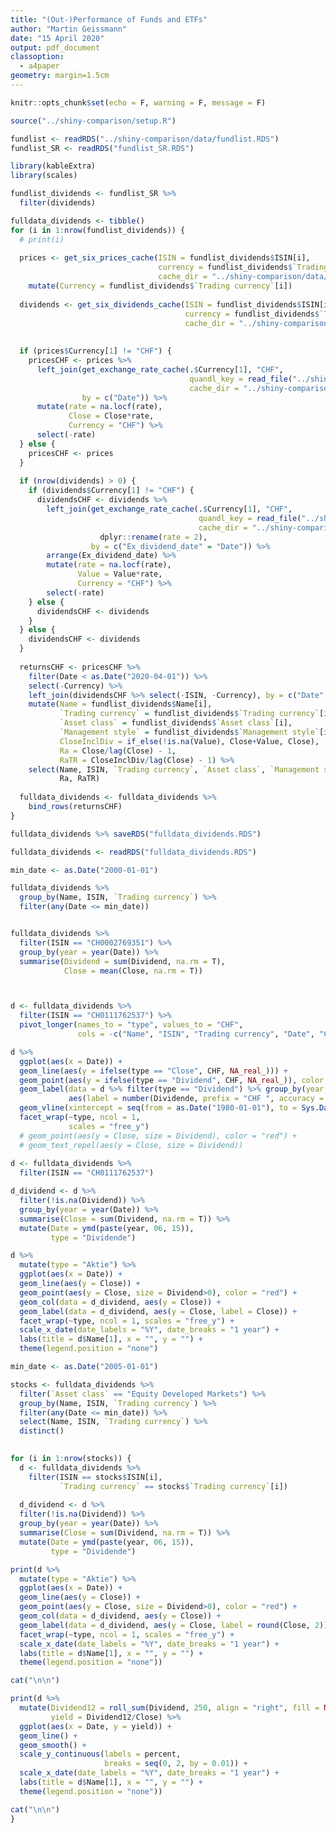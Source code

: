 ```yaml
---
title: "(Out-)Performance of Funds and ETFs"
author: "Martin Geissmann"
date: "15 April 2020"
output: pdf_document
classoption: 
  - a4paper
geometry: margin=1.5cm
---
```

  
```r

knitr::opts_chunk$set(echo = F, warning = F, message = F)

source("../shiny-comparison/setup.R")

fundlist <- readRDS("../shiny-comparison/data/fundlist.RDS")
fundlist_SR <- readRDS("fundlist_SR.RDS")

library(kableExtra)
library(scales)

```

```r

fundlist_dividends <- fundlist_SR %>% 
  filter(dividends)

fulldata_dividends <- tibble()
for (i in 1:nrow(fundlist_dividends)) {
  # print(i)
  
  prices <- get_six_prices_cache(ISIN = fundlist_dividends$ISIN[i],
                                 currency = fundlist_dividends$`Trading currency`[i],
                                 cache_dir = "../shiny-comparison/data/cache_six_prices/") %>% 
    mutate(Currency = fundlist_dividends$`Trading currency`[i])
  
  dividends <- get_six_dividends_cache(ISIN = fundlist_dividends$ISIN[i],
                                       currency = fundlist_dividends$`Trading currency`[i],
                                       cache_dir = "../shiny-comparison/data/cache_dividends/")
  
  
  if (prices$Currency[1] != "CHF") {
    pricesCHF <- prices %>% 
      left_join(get_exchange_rate_cache(.$Currency[1], "CHF", 
                                        quandl_key = read_file("../shiny-comparison/data/quandl.key"),
                                        cache_dir = "../shiny-comparison/data/cache_exchangerates/") %>% dplyr::rename(rate = 2), 
                by = c("Date")) %>% 
      mutate(rate = na.locf(rate),
             Close = Close*rate,
             Currency = "CHF") %>% 
      select(-rate)
  } else {
    pricesCHF <- prices
  }
  
  if (nrow(dividends) > 0) {
    if (dividends$Currency[1] != "CHF") {
      dividendsCHF <- dividends %>% 
        left_join(get_exchange_rate_cache(.$Currency[1], "CHF", 
                                          quandl_key = read_file("../shiny-comparison/data/quandl.key"), 
                                          cache_dir = "../shiny-comparison/data/cache_exchangerates/") %>% 
                    dplyr::rename(rate = 2), 
                  by = c("Ex_dividend_date" = "Date")) %>% 
        arrange(Ex_dividend_date) %>% 
        mutate(rate = na.locf(rate),
               Value = Value*rate,
               Currency = "CHF") %>% 
        select(-rate)
    } else {
      dividendsCHF <- dividends
    }
  } else {
    dividendsCHF <- dividends
  }
  
  returnsCHF <- pricesCHF %>% 
    filter(Date < as.Date("2020-04-01")) %>% 
    select(-Currency) %>% 
    left_join(dividendsCHF %>% select(-ISIN, -Currency), by = c("Date" = "Ex_dividend_date")) %>% 
    mutate(Name = fundlist_dividends$Name[i],
           `Trading currency` = fundlist_dividends$`Trading currency`[i],
           `Asset class` = fundlist_dividends$`Asset class`[i],
           `Management style` = fundlist_dividends$`Management style`[i],
           CloseInclDiv = if_else(!is.na(Value), Close+Value, Close), 
           Ra = Close/lag(Close) - 1,
           RaTR = CloseInclDiv/lag(Close) - 1) %>% 
    select(Name, ISIN, `Trading currency`, `Asset class`, `Management style`, Date, Close, Dividend = Value, CloseInclDiv,
           Ra, RaTR)
  
  fulldata_dividends <- fulldata_dividends %>% 
    bind_rows(returnsCHF)
}

fulldata_dividends %>% saveRDS("fulldata_dividends.RDS")

```

```r

fulldata_dividends <- readRDS("fulldata_dividends.RDS")

```

```r

min_date <- as.Date("2000-01-01")

fulldata_dividends %>% 
  group_by(Name, ISIN, `Trading currency`) %>% 
  filter(any(Date <= min_date))


fulldata_dividends %>% 
  filter(ISIN == "CH0002769351") %>% 
  group_by(year = year(Date)) %>% 
  summarise(Dividend = sum(Dividend, na.rm = T),
            Close = mean(Close, na.rm = T))



d <- fulldata_dividends %>% 
  filter(ISIN == "CH0111762537") %>% 
  pivot_longer(names_to = "type", values_to = "CHF", 
               cols = -c("Name", "ISIN", "Trading currency", "Date", "CloseInclDiv", "Ra", "RaTR"))

d %>% 
  ggplot(aes(x = Date)) +
  geom_line(aes(y = ifelse(type == "Close", CHF, NA_real_))) +
  geom_point(aes(y = ifelse(type == "Dividend", CHF, NA_real_)), color = "red", size = 4) +
  geom_label(data = d %>% filter(type == "Dividend") %>% group_by(year = year(Date), type) %>% summarise(Dividende = sum(CHF, na.rm = T)) %>% mutate(Date = ymd(paste(year, 06, 15))),
             aes(label = number(Dividende, prefix = "CHF ", accuracy = 0.01)), y = 1, size = 2, alpha = 0.5) +
  geom_vline(xintercept = seq(from = as.Date("1980-01-01"), to = Sys.Date(), by = "years")) +
  facet_wrap(~type, ncol = 1,
             scales = "free_y")
  # geom_point(aes(y = Close, size = Dividend), color = "red") +
  # geom_text_repel(aes(y = Close, size = Dividend))
  
d <- fulldata_dividends %>% 
  filter(ISIN == "CH0111762537")

d_dividend <- d %>% 
  filter(!is.na(Dividend)) %>%
  group_by(year = year(Date)) %>% 
  summarise(Close = sum(Dividend, na.rm = T)) %>% 
  mutate(Date = ymd(paste(year, 06, 15)),
         type = "Dividende")

d %>% 
  mutate(type = "Aktie") %>% 
  ggplot(aes(x = Date)) +
  geom_line(aes(y = Close)) +
  geom_point(aes(y = Close, size = Dividend>0), color = "red") + 
  geom_col(data = d_dividend, aes(y = Close)) +
  geom_label(data = d_dividend, aes(y = Close, label = Close)) +
  facet_wrap(~type, ncol = 1, scales = "free_y") +
  scale_x_date(date_labels = "%Y", date_breaks = "1 year") +
  labs(title = d$Name[1], x = "", y = "") +
  theme(legend.position = "none")

```

\newpage


```r

min_date <- as.Date("2005-01-01")

stocks <- fulldata_dividends %>% 
  filter(`Asset class` == "Equity Developed Markets") %>% 
  group_by(Name, ISIN, `Trading currency`) %>% 
  filter(any(Date <= min_date)) %>% 
  select(Name, ISIN, `Trading currency`) %>% 
  distinct()
  

for (i in 1:nrow(stocks)) {
  d <- fulldata_dividends %>% 
    filter(ISIN == stocks$ISIN[i],
           `Trading currency` == stocks$`Trading currency`[i])
  
  d_dividend <- d %>% 
  filter(!is.na(Dividend)) %>%
  group_by(year = year(Date)) %>% 
  summarise(Close = sum(Dividend, na.rm = T)) %>% 
  mutate(Date = ymd(paste(year, 06, 15)),
         type = "Dividende")

print(d %>% 
  mutate(type = "Aktie") %>% 
  ggplot(aes(x = Date)) +
  geom_line(aes(y = Close)) +
  geom_point(aes(y = Close, size = Dividend>0), color = "red") + 
  geom_col(data = d_dividend, aes(y = Close)) +
  geom_label(data = d_dividend, aes(y = Close, label = round(Close, 2)), size = 3) +
  facet_wrap(~type, ncol = 1, scales = "free_y") +
  scale_x_date(date_labels = "%Y", date_breaks = "1 year") +
  labs(title = d$Name[1], x = "", y = "") +
  theme(legend.position = "none"))

cat("\n\n")

print(d %>% 
  mutate(Dividend12 = roll_sum(Dividend, 250, align = "right", fill = NA, na.rm = T),
         yield = Dividend12/Close) %>% 
  ggplot(aes(x = Date, y = yield)) +
  geom_line() +
  geom_smooth() +
  scale_y_continuous(labels = percent,
                     breaks = seq(0, 2, by = 0.01)) +
  scale_x_date(date_labels = "%Y", date_breaks = "1 year") +
  labs(title = d$Name[1], x = "", y = "") +
  theme(legend.position = "none"))

cat("\n\n")
}

```







